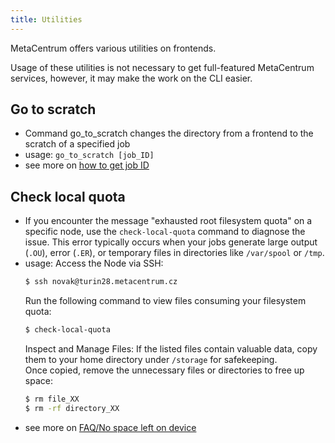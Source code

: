 ```yaml
---
title: Utilities
---
```


MetaCentrum offers various utilities on frontends.

Usage of these utilities is not necessary to get full-featured MetaCentrum services, however, it may make the work on the CLI easier.

## Go to scratch

- Command go_to_scratch changes the directory from a frontend to the scratch of a specified job
- usage: `go_to_scratch [job_ID]`
- see more on [how to get job ID](../computing/run-basic-job#job-id)


## Check local quota

- If you encounter the message "exhausted root filesystem quota" on a specific node, use the `check-local-quota` command to diagnose the issue. This error typically occurs when your jobs generate large output (`.OU`), error (`.ER`), or temporary files in directories like `/var/spool` or `/tmp`.
- usage:
  Access the Node via SSH:
  ```bash
  $ ssh novak@turin28.metacentrum.cz
  ```
  Run the following command to view files consuming your filesystem quota:
  ```bash
  $ check-local-quota
  ```
  Inspect and Manage Files: If the listed files contain valuable data, copy them to your home directory under `/storage` for safekeeping.  
  Once copied, remove the unnecessary files or directories to free up space:
  ```bash
  $ rm file_XX
  $ rm -rf directory_XX
  ```
- see more on [FAQ/No space left on device](../support/faqs-content/no-space-left)
